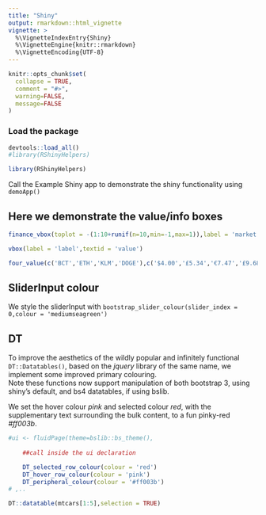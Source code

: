 ```yaml
---
title: "Shiny"
output: rmarkdown::html_vignette
vignette: >
  %\VignetteIndexEntry{Shiny}
  %\VignetteEngine{knitr::rmarkdown}
  %\VignetteEncoding{UTF-8}
---
```

```r
knitr::opts_chunk$set(
  collapse = TRUE,
  comment = "#>",
  warning=FALSE,
  message=FALSE
)
```

### Load the package 

```r

devtools::load_all()
#library(RShinyHelpers)

```

```r
library(RShinyHelpers)

```

Call the Example Shiny app to demonstrate the shiny functionality using `demoApp()`

## Here we demonstrate the **value/info** boxes 

```r

finance_vbox(toplot = -(1:10+runif(n=10,min=-1,max=1)),label = 'market index',textid = '£1M',col = 'black')


```



```r

vbox(label = 'label',textid = 'value')

```



```r

four_value(c('BCT','ETH','KLM','DOGE'),c('$4.00','£5.34','€7.47','£9.68'))

```


## SliderInput colour

We style the sliderInput with `bootstrap_slider_colour(slider_index = 0,colour = 'mediumseagreen')`


## DT 

To improve the aesthetics of the wildly popular and infinitely functional `DT::Datatables()`, based on the _jquery_ library of the same name, we implement some improved primary colouring.  
Note these functions now support manipulation of both bootstrap 3, using shiny's default, and bs4 datatables, if using bslib.

We set the hover colour _pink_ and selected colour _red_, with the supplementary text surrounding the bulk content, to a fun pinky-red _#ff003b_.

``` r

#ui <- fluidPage(theme=bslib::bs_theme(),
   
    ##call inside the ui declaration 

    DT_selected_row_colour(colour = 'red')
    DT_hover_row_colour(colour = 'pink')
    DT_peripheral_colour(colour = '#ff003b')
# ,..

```

```r

DT::datatable(mtcars[1:5],selection = TRUE)


```

